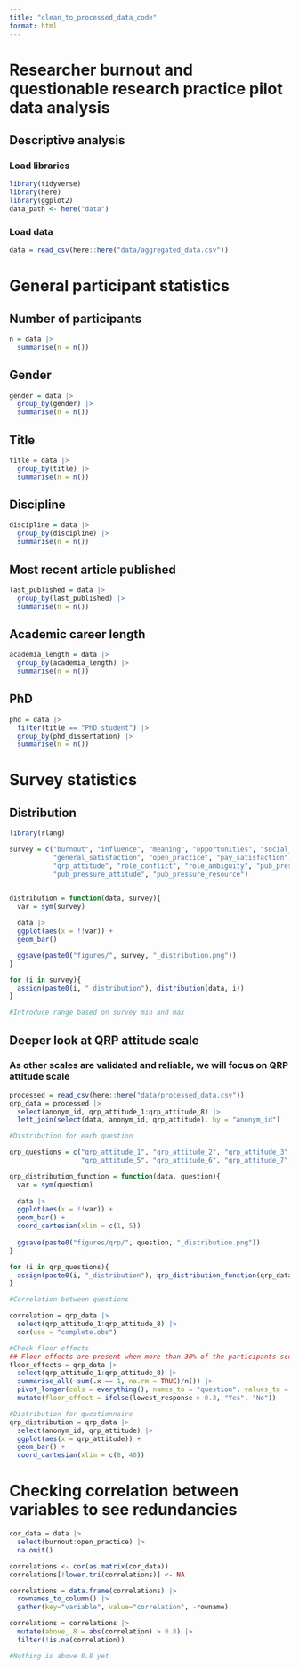 ```yaml
---
title: "clean_to_processed_data_code"
format: html
---
```


# Researcher burnout and questionable research practice pilot data analysis

## Descriptive analysis

### Load libraries

```r
library(tidyverse)
library(here)
library(ggplot2)
data_path <- here("data")
```

### Load data

```r
data = read_csv(here::here("data/aggregated_data.csv"))
```

# General participant statistics

## Number of participants

```r
n = data |> 
  summarise(n = n())
```

## Gender

```r
gender = data |> 
  group_by(gender) |> 
  summarise(n = n())
```

## Title

```r
title = data |> 
  group_by(title) |> 
  summarise(n = n())
```

## Discipline

```r
discipline = data |> 
  group_by(discipline) |> 
  summarise(n = n())
```

## Most recent article published

```r
last_published = data |> 
  group_by(last_published) |> 
  summarise(n = n())
```

## Academic career length

```r
academia_length = data |> 
  group_by(academia_length) |> 
  summarise(n = n())
```

## PhD

```r
phd = data |> 
  filter(title == "PhD student") |> 
  group_by(phd_dissertation) |> 
  summarise(n = n())
```

# Survey statistics

## Distribution
```r
library(rlang)

survey = c("burnout", "influence", "meaning", "opportunities", "social_support", "workload",
           "general_satisfaction", "open_practice", "pay_satisfaction", "tool_satisfaction",
           "qrp_attitude", "role_conflict", "role_ambiguity", "pub_pressure_stress",
           "pub_pressure_attitude", "pub_pressure_resource")


distribution = function(data, survey){
  var = sym(survey)
  
  data |>
  ggplot(aes(x = !!var)) +
  geom_bar()

  ggsave(paste0("figures/", survey, "_distribution.png"))
}

for (i in survey){
  assign(paste0(i, "_distribution"), distribution(data, i))
}

#Introduce range based on survey min and max
```

## Deeper look at QRP attitude scale
### As other scales are validated and reliable, we will focus on QRP attitude scale
```r
processed = read_csv(here::here("data/processed_data.csv"))
qrp_data = processed |> 
  select(anonym_id, qrp_attitude_1:qrp_attitude_8) |> 
  left_join(select(data, anonym_id, qrp_attitude), by = "anonym_id")

#Distribution for each question

qrp_questions = c("qrp_attitude_1", "qrp_attitude_2", "qrp_attitude_3", "qrp_attitude_4",
                  "qrp_attitude_5", "qrp_attitude_6", "qrp_attitude_7", "qrp_attitude_8")

qrp_distribution_function = function(data, question){
  var = sym(question)
  
  data |>
  ggplot(aes(x = !!var)) +
  geom_bar() +
  coord_cartesian(xlim = c(1, 5))
  
  ggsave(paste0("figures/qrp/", question, "_distribution.png"))
}

for (i in qrp_questions){
  assign(paste0(i, "_distribution"), qrp_distribution_function(qrp_data, i))
}

#Correlation between questions

correlation = qrp_data |> 
  select(qrp_attitude_1:qrp_attitude_8) |> 
  cor(use = "complete.obs")

#Check floor effects
## Floor effects are present when more than 30% of the participants score the lowest possible score (researcher decision)
floor_effects = qrp_data |> 
  select(qrp_attitude_1:qrp_attitude_8) |> 
  summarise_all(~sum(.x == 1, na.rm = TRUE)/n()) |>
  pivot_longer(cols = everything(), names_to = "question", values_to = "lowest_response") |>
  mutate(floor_effect = ifelse(lowest_response > 0.3, "Yes", "No"))

#Distribution for questionnaire
qrp_distribution = qrp_data |> 
  select(anonym_id, qrp_attitude) |> 
  ggplot(aes(x = qrp_attitude)) +
  geom_bar() +
  coord_cartesian(xlim = c(8, 40))
```

# Checking correlation between variables to see redundancies
```r
cor_data = data |> 
  select(burnout:open_practice) |> 
  na.omit()

correlations <- cor(as.matrix(cor_data))
correlations[!lower.tri(correlations)] <- NA

correlations = data.frame(correlations) |> 
  rownames_to_column() |>
  gather(key="variable", value="correlation", -rowname)

correlations = correlations |> 
  mutate(above_.8 = abs(correlation) > 0.8) |> 
  filter(!is.na(correlation))

#Nothing is above 0.8 yet
```

